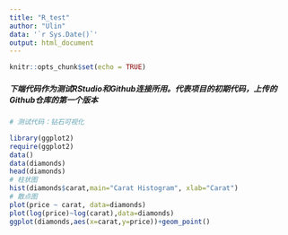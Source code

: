 ```yaml
---
title: "R_test"
author: "Ulin"
data: '`r Sys.Date()`'
output: html_document
---
```


```r
knitr::opts_chunk$set(echo = TRUE)
```

##### **下端代码作为测试RStudio和Github连接所用。代表项目的初期代码，上传的Github仓库的第一个版本**

```r
# 测试代码：钻石可视化

library(ggplot2)
require(ggplot2)
data()
data(diamonds)
head(diamonds)
# 柱状图
hist(diamonds$carat,main="Carat Histogram", xlab="Carat")
# 散点图
plot(price ~ carat, data=diamonds)
plot(log(price)~log(carat),data=diamonds)
ggplot(diamonds,aes(x=carat,y=price))+geom_point()
```


